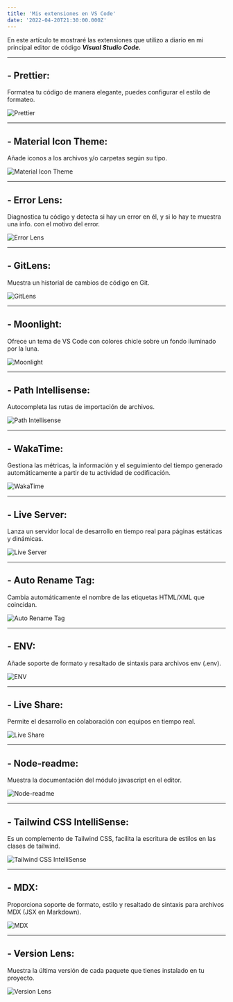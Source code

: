 ---
title: 'Mis extensiones en VS Code'
date: '2022-04-20T21:30:00.000Z'
---

En este artículo te mostraré las extensiones que utilizo a diario en mi principal editor de código <b>_Visual Studio Code._</b>

---

## - Prettier:

Formatea tu código de manera elegante, puedes configurar el estilo de formateo.

![Prettier](https://i.ibb.co/BfXsN0y/prettier.png 'Prettier')

---

## - Material Icon Theme:

Añade iconos a los archivos y/o carpetas según su tipo.

![Material Icon Theme](https://i.ibb.co/r7QD1qc/material-icon-theme.png 'Material Icon Theme')

---

## - Error Lens:

Diagnostica tu código y detecta si hay un error en él, y si lo hay te muestra una info. con el motivo del error.

![Error Lens](https://i.ibb.co/K9pQ7wn/error-lens.png 'Error Lens')

---

## - GitLens:

Muestra un historial de cambios de código en Git.

![GitLens](https://i.ibb.co/rsgRJrb/git-lens.png 'GitLens')

---

## - Moonlight:

Ofrece un tema de VS Code con colores chicle sobre un fondo iluminado por la luna.

![Moonlight](https://i.ibb.co/1Kchq0s/moonlight.png 'Moonlight')

---

## - Path Intellisense:

Autocompleta las rutas de importación de archivos.

![Path Intellisense](https://i.ibb.co/RHq5k09/path-intellisense.png 'Path Intellisense')

---

## - WakaTime:

Gestiona las métricas, la información y el seguimiento del tiempo generado automáticamente a partir de tu actividad de codificación.

![WakaTime](https://i.ibb.co/bFhK7WR/wakatime.png 'WakaTime')

---

## - Live Server:

Lanza un servidor local de desarrollo en tiempo real para páginas estáticas y dinámicas.

![Live Server](https://i.ibb.co/LvpWkmp/live-server.png 'Live Server')

---

## - Auto Rename Tag:

Cambia automáticamente el nombre de las etiquetas HTML/XML que coincidan.

![Auto Rename Tag](https://i.ibb.co/DkpQYcN/auto-rename-tag.png 'Auto Rename Tag')

---

## - ENV:

Añade soporte de formato y resaltado de sintaxis para archivos env (.env).

![ENV](https://i.ibb.co/FDcK27D/env.png 'ENV')

---

## - Live Share:

Permite el desarrollo en colaboración con equipos en tiempo real.

![Live Share](https://i.ibb.co/rvn8Xby/live-share.png 'Live Share')

---

## - Node-readme:

Muestra la documentación del módulo javascript en el editor.

![Node-readme](https://i.ibb.co/7STW6Rw/node-readme.png 'Node-readme')

---

## - Tailwind CSS IntelliSense:

Es un complemento de Tailwind CSS, facilita la escritura de estilos en las clases de tailwind.

![Tailwind CSS IntelliSense](https://i.ibb.co/xDPHv6J/tailwindcss-intelliSense.png 'Tailwind CSS IntelliSense')

---

## - MDX:

Proporciona soporte de formato, estilo y resaltado de sintaxis para archivos MDX (JSX en Markdown).

![MDX](https://i.ibb.co/m5rr0PV/mdx.png 'MDX')

---

## - Version Lens:

Muestra la última versión de cada paquete que tienes instalado en tu proyecto.

![Version Lens](https://i.ibb.co/gmSRm1Y/version-lens.png 'Version Lens')
